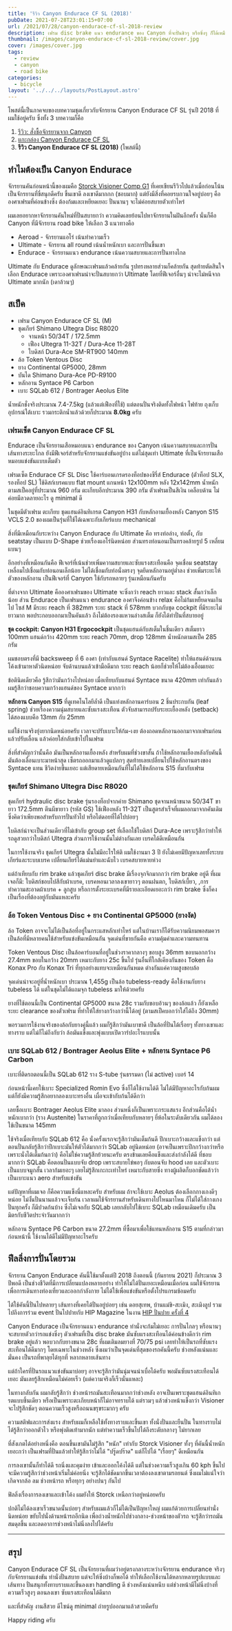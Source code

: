 ```yaml
---
title: 'รีวิว Canyon Endurace CF SL (2018)'
pubDate: 2021-07-28T23:01:15+07:00
url: /2021/07/28/canyon-endurace-cf-sl-2018-review
description: เฟรม disc brake แนว endurance ของ Canyon ที่จะปั่นชิวๆ หรือซิ่งๆ ก็ได้เหมือนกัน
thumbnail: /images/canyon-endurace-cf-sl-2018-review/cover.jpg
cover: /images/cover.jpg
tags:
  - review
  - canyon
  - road bike
categories:
  - bicycle
layout: '../../../layouts/PostLayout.astro'
---
```


โพสต์นี้เป็นภาคจบของบทความชุดเกี่ยวกับจักรยาน Canyon Endurace CF SL รุ่นปี 2018 ที่ผมใช้อยู่ครับ
ซึ่งทั้ง 3 บทความก็คือ

1. [รีวิว: สั่งซื้อจักรยานจาก Canyon](https://armno.in.th/2019/01/28/ordering-a-canyon-bike-review/)
2. [แกะกล่อง Canyon Endurace CF SL](https://armno.in.th/2019/09/11/unboxing-canyon-endurace-cf-sl/)
3. **รีวิว Canyon Endurace CF SL (2018)** (โพสต์นี้)

## ทำไมต้องเป็น Canyon Endurace

จักรยานคันก่อนหน้านี้ของผมคือ [Storck Visioner Comp G1](https://armno.in.th/2018/03/17/review-storck-visioner-comp-g1/)
ที่เคยเขียนรีวิวไปแล้วเมื่อก่อนโน้น เป็นจักรยานที่ขี่สนุกดีครับ ขึ้นเขาดี ลงเขาดีมากกก (ชอบมาก)
แต่ยังมีสิ่งที่คอยรบกวนใจอยู่บ่อยๆ คือองศาเฟรมที่ค่อนข้างซิ่ง ต้องก้มและเหยียดเยอะ ปั่นนานๆ จะไม่ค่อยสบายตัวเท่าไหร่

<Picture src="/images/canyon-endurace-cf-sl-2018-review/storck-visioner-comp-g1-1.jpg" alt="Storck Visioner Comp G1" caption="Storck Visioner Comp G1 ที่เคยใช้" full />

ผมเลยอยากหาจักรยานคันใหม่ที่ปั่นสบายกว่า ความคิดเลยย้อนไปหาจักรยานในฝันอีกครั้ง
นั่นก็คือ Canyon ที่มีจักรยาน road bike ให้เลือก 3 แนวทางคือ

- Aeroad - จักรยานแอโร่ เน้นทำความเร็ว
- Ultimate - จักรยาน all round เน้นน้ำหนักเบา และการปั่นขึ้นเขา
- Endurace - จักรยานแนว endurance เน้นความสบายและการปั่นทางไกล

Ultimate กับ Endurace ดูลักษณะเฟรมแล้วคล้ายกัน รูปทรงหลายส่วนก็คล้ายกัน
สุดท้ายตัดสินใจเลือก Endurace เพราะองศาเฟรมน่าจะปั่นสบายกว่า Ultimate
โดยที่ฟีเจอร์อื่นๆ น่าจะไม่หนีจาก Ultimate มากนัก (เดาล้วนๆ)

<Picture src="/images/canyon-endurace-cf-sl-2018-review/canyon-endurace-front.jpg"
  alt="รถจักรยาน Canyon Endurace CF SL ในตอนเย็น" full />

## สเป็ค

- เฟรม Canyon Endurace CF SL (M)
- ชุดเกียร์ Shimano Ultegra Disc R8020
  - จานหน้า 50/34T / 172.5mm
  - เฟือง Ultegra 11-32T / Dura-Ace 11-28T
  - ใบดิสก์ Dura-Ace SM-RT900 140mm
- ล้อ Token Ventous Disc
- ยาง Continental GP5000, 28mm
- บันได Shimano Dura-Ace PD-R9100
- หลักอาน Syntace P6 Carbon
- เบาะ SQLab 612 / Bontrager Aeolus Elite

น้ำหนักชั่งจริงประมาณ 7.4-7.5kg (แล้วแต่เฟืองที่ใช้)
แต่ตอนปั่นจริงติดทั้งไฟหน้า ไฟท้าย ถุงเก็บอุปกรณ์ใต้เบาะ รวมกระติกน้ำแล้วด้วยก็ประมาณ **8.0kg** ครับ

### เฟรมเซ็ต Canyon Endurace CF SL

Endurace เป็นจักรยานเสือหมอบแนว endurance ของ Canyon
เน้นความสบายและการปั่นเส้นทางระยะไกล ยังมีฟีเจอร์สำหรับจักรยานแข่งขันอยู่บ้าง
แต่ไม่สุดเท่า Ultimate ที่เป็นจักรยานเสือหมอบแข่งขันแบบเต็มตัว

<Picture
  src="/images/canyon-endurace-cf-sl-2018-review/name-on-the-frame.jpg"
  alt="เฟรมรถจักรยาน Canyon Endurace CF SL"
/>

เฟรมเซ็ต Endurace CF SL Disc ใช้คาร์บอนเกรดรองท็อปของซีรี่ส์ Endurace
(ตัวท็อป SLX, รองท็อป SL)
ใช้ดิสก์เบรคแบบ flat mount แกนหน้า 12x100mm หลัง 12x142mm
น้ำหนักตามสเป็คอยู่ที่ประมาณ 960 กรัม ตะเกียบอีกประมาณ 390 กรัม
ตัวเฟรมเป็นสีเงิน เคลือบด้าน ไม่ค่อยมีลวดลายอะไร ดู minimal ดี

ในชุดมีตัวเฟรม ตะเกียบ ชุดแฮนด์อินทิเกรต Canyon H31 กับหลักอานเยื้องหลัง Canyon S15 VCLS 2.0
ของผมเป็นรุ่นที่ใช้ได้เฉพาะกับเกียร์แบบ mechanical

<Picture
  src="/images/canyon-endurace-cf-sl-2018-review/canyon-endurace-frameset.jpg"
  alt="เฟรมรถจักรยาน Canyon Endurace CF SL"
  width="800"
/>

สิ่งที่มีเหมือนกับระหว่าง Canyon Endurace กับ Ultimate คือ
ทรงท่อล่าง, ท่อตั้ง, กับ seatstay เป็นแบบ D-Shape ช่วยเรื่องแอโร่นิดหน่อย
ส่วนทรงท่อนอนเป็นทรงคล้ายรูป 5 เหลี่ยมแบนๆ

อีกอย่างที่เหมือนกันคือ ฟีเจอร์ที่เน้นช่วยเพิ่มความสบายและซับแรงสะเทือนคือ จุดเชื่อม seatstay เหลื่อมไปเชื่อมกับท่อนอนเล็กน้อย ไม่ได้เชื่อมกับท่อนั่งตรงๆ
จุดยึดหลักอานอยู่ต่ำลง ช่วยเพิ่มระยะให้ตัวของหลักอาน เป็นฟีเจอร์ที่ Canyon ใช้กับรถหลายๆ รุ่นเหมือนกันครับ


<div class="full-bleed">
  <div class="grid grid-cols-[repeat(auto-fit,minmax(300px,1fr))] gap-8">
    <Picture src="/images/canyon-endurace-cf-sl-2018-review/canyon-endurace-body.jpg" width="800" alt="รูปถ่ายตัวเฟรมจักรยาน Endurace" />
    <Picture src="/images/canyon-endurace-cf-sl-2018-review/tire-clearance.jpg" width="800" alt="รูปถ่ายระยะ clearance ของล้อหลัง" />
  </div>
</div>

ที่ต่างจาก Ultimate คือองศาเฟรมของ Ultimate จะซิ่งกว่า reach ยาวและ stack สั้นกว่าเล็กน้อย
ส่วน Endurace เป็นเฟรมแนว endurance องศาจึงค่อนข้าง relax คือไม่ก้มเหยืยดจนเกินไป
ไซส์ M มีระยะ reach ที่ 382mm ระยะ stack ที่ 578mm บวกกับชุด cockpit ที่มีระยะไม่ยาวมาก
พอประกอบออกมาเป็นคันแล้ว ถึงไม่ต้องรองแหวนล่างสเต็ม ก็ยังได้ท่าปั่นที่สบายอยู่


**ชุด cockpit: Canyon H31 Ergocockpit** เป็นชุดแฮนด์กับสเต็มในชิ้นเดียว สเต็มยาว 100mm แฮนด์กว้าง 420mm
ระยะ reach 70mm, drop 128mm น้ำหนักตามสเป็ค 285 กรัม

<Picture
  src="/images/canyon-endurace-cf-sl-2018-review/h31-integrated-cockpit-2.jpg"
  alt="ชุด integrated cockpit Canyon H31"
  width="800"
/>

ผมชอบตรงที่มี backsweep ที่ 6 องศา (เท่ากับแฮนด์ Syntace Racelite) ทำให้แฮนด์ด้านบนโค้งเข้ามาหาตัวนิดหน่อย
จับด้านบนแล้วเข้ามือดีมาก ระยะ reach น้อยก็ช่วยให้ไม่ต้องเอื้อมเยอะ

<Picture
  src="/images/canyon-endurace-cf-sl-2018-review/h31-integrated-cockpit.jpg"
  alt="ชุด integrated cockpit Canyon H31"
  width="800"
/>

ข้อตินิดเดียวคือ รู้สึกว่ามันกว้างไปหน่อย เมื่อเทียบกับแฮนด์ Syntace ขนาด 420mm เท่ากันแล้ว
ผมรู้สึกว่าชอบความกว้างแฮนด์ของ Syntace มากกว่า


**หลักอาน Canyon S15** ที่ดูเทคโนโลยีล้ำดี
เป็นแท่งหลักอานคาร์บอน 2 ชิ้นประกบกัน (leaf spring) ช่วยเรื่องความนุ่มสบายและซับแรงสะเทือน
ตัวจับสามารถปรับระยะเยื้องหลัง (setback) ได้สองแบบคือ 13mm กับ 25mm

แต่ใช้งานจริงยุ่งยากนิดหน่อยครับ เวลาจะปรับเบาะให้ก้ม-เงย
ต้องถอดหลักอานออกมาจากเฟรมก่อน แล้วปรับเลื่อน แล้วค่อยใส่กลับเข้าไปในเฟรม

<Picture
  src="/images/canyon-endurace-cf-sl-2018-review/s15-seatpost.jpg"
  alt="หลักอาน Canyon S15"
  width="800"
/>

สิ่งที่สำคัญกว่านั้นคือ มันเป็นหลักอานเยื้องหลัง สำหรับผมที่ช่วงขาสั้น ถ้าใช้หลักอานเยื้องหลังกับคันนี้ มันต้องเลื่อนเบาะมาหน้าสุด เซ็ตรถออกมาแล้วดูแปลกๆ
สุดท้ายเลยเปลี่ยนไปใช้หลักอานตรงของ Syntace แทน ชีวิตง่ายขึ้นเยอะ
แต่เสียดายเหมือนกันที่ไม่ได้ใช้หลักอาน S15 ที่มากับเฟรม

### ชุดเกียร์ Shimano Ultegra Disc R8020

<Picture
  src="/images/canyon-endurace-cf-sl-2018-review/ultegra-shifters.jpg"
  alt="ชุดมือเกียร์ Shimano Ultegra"
  width="800"
/>

ชุดเกียร์ hydraulic disc brake รุ่นรองท็อปจากค่าย Shimano
ชุดจานหน้าขนาด 50/34T ขายาว 172.5mm
ตีนผีขายาว (รหัส GS) ใช้เฟืองหลัง 11-32T เป็นสูตรสำเร็จที่ผมลอกมาจากคันเดิม
ซึ่งคิดว่าเพียงพอสำหรับการปั่นทัวไป หรือไต่ดอยที่ได้ไปบ่อยๆ

<Picture
  src="/images/canyon-endurace-cf-sl-2018-review/ultegra-rear-derailleur.jpg"
  alt="ตีนผี Ultegra R8000 ขายาว"
  width="800"
/>

ใบดิสก์น่าจะเป็นส่วนเดียวที่ไม่เข้ากับ group set
ที่เลือกใช้ใบดิสก์ Dura-Ace เพราะรู้สึกว่าทำให้รถดูสวยกว่าใบดิสก์ Ultegra
ส่วนการใช้งานนั้นไม่ต่างกันเลย เบรคได้ดีเหมือนกัน

<Picture
  src="/images/canyon-endurace-cf-sl-2018-review/canyon-endurace-left-side.jpg"
  alt="Canyon Endurace พร้อมชุดเกียร์ Ultegra"
  width="800"
/>

ในการใช้งานจริง ชุดเกียร์ Ultegra นั้นไม่มีอะไรให้ติ
ผมใช้งานมา 3 ปี ยังไม่เคยมีปัญหาเลยทั้งระบบเกียร์และระบบเบรค
เปลี่ยนเกียร์ได้แม่นยำและฉับไว เบรคสบายหายห่วง

แต่ถ้าเทียบกับ rim brake แล้วชุดเกียร์ disc brake มีเรื่องจุกจิกมากกว่า rim brake อยู่ดี
ที่ผมเจอก็มี: ใบดิสก์ชอบไปสีกับผ้าเบรค, เบรคหอนเวลาลงเขายาวๆ ตอนฝนตก, ใบดิสก์เบี้ยว,
,การทำความสะอาดผ้าเบรค + ลูกสูบ
หรือการตั้งระยะเบรคที่มีรายละเอียดเยอะกว่า rim brake
ซึ่งก็คงเป็นเรื่องที่ต้องอยู่กับมันแหละครับ


### ล้อ Token Ventous Disc + ยาง Continental GP5000 (ยางงัด)

ล้อ Token อาจจะไม่ได้เป็นล้อที่อยู่ในกระแสหลักเท่าไหร่ แต่ในบ้านเราก็ได้รับความนิยมพอสมควร
เป็นล้อที่มีหลายคนใช้สำหรับแข่งขันเหมือนกัน จุดเด่นที่ขายกันคือ ความคุ้มค่าและความทนทาน

<Picture
  src="/images/canyon-endurace-cf-sl-2018-review/token-ventous-wheels.jpg"
  alt="ล้อ Token Ventous Disc พร้อมยาง Continental GP5000"
  width="800"
/>

 Token Ventous Disc เป็นล้อคาร์บอนที่อยู่ในช่วงราคากลางๆ ขอบสูง 36mm
 ขอบนอกกว้าง 27.4mm ขอบในกว้าง 20mm เหมาะกับยาง 25c ขึ้นไป
 รุ่นอื่นที่ใกล้เคียงกันของ Token คือ Konax Pro กับ Konax Tri ที่ทุกอย่างแทบจะเหมือนกันหมด
 ต่างกันแค่ความสูงขอบล้อ

จุดเด่นน่าจะอยู่ที่น้ำหนักเบา ประมาณ 1,455g
เป็นล้อ tubeless-ready คือใช้งานกับยาง tubeless ได้ แต่ในชุดไม่ได้แถมจุก tubeless มาให้ด้วยครับ

ยางที่ใช้ตอนนี้เป็น Continental GP5000 ขนาด 28c รวมกับขอบอ้วนๆ ของล้อแล้ว
ก็ยังเหลือระยะ clearance ของตัวเฟรม ที่ทำให้ใส่ยางกว้างกว่านี้ได้อยู่ (ตามสเป็คบอกว่าใส่ได้ถึง 30mm)

<Picture
  src="/images/canyon-endurace-cf-sl-2018-review/token-ventous-wheels-rear.jpg"
  alt="ล้อ Token Ventous Disc พร้อมยาง Continental GP5000"
  width="800"
/>

พอรวมการใช้งานจริงของล้อกับยางคู่นี้แล้ว ผมก็รู้สึกว่ามันเบาขาดี เป็นล้อที่ปั่นได้เรื่อยๆ ทั้งทางเขาและทางราบ
แต่ไม่ก็ไม่ถึงกับว่า ล้อมันแข็งและพุ่งแบบเปิดวาร์ปอะไรแบบนั้น

### เบาะ SQLab 612 / Bontrager Aeolus Elite + หลักอาน Syntace P6 Carbon

เบาะที่ติดรถตอนนี้เป็น SQLab 612 ราง S-tube รุ่นธรรมดา (ไม่ active) เบอร์ 14

<Picture
  src="/images/canyon-endurace-cf-sl-2018-review/sqlab-saddle.jpg"
  alt="เบาะ SQLab 612 คู่กับหลักอาน Syntace P6 Carbon"
  width="800"
/>

ก่อนหน้านี้เคยใช้เบาะ Specialized Romin Evo ซึ่งก็ได้ใช้งานได้ดี ไม่ได้มีปัญหาอะไรกับก้นผม แต่ก็ยังมีความรู้สึกอยากลองเบาะทรงอื่น เผื่อจะเข้ากับก้นได้ดีกว่า

เลยซื้อเบาะ Bontrager Aeolus Elite มาลอง ส่วนหนึ่งก็เป็นเพราะกระแสแรง
อีกส่วนคือได้น้ำหนักเบากว่า (ราง Austenite) ในราคาที่ถูกกว่าเมื่อเทียบกับหลายๆ ยี่ห้อในระดับเดียวกัน ผมได้ลองใช้เป็นขนาด 145mm

<Picture
  src="/images/canyon-endurace-cf-sl-2018-review/bontrager-aeolus-elite-saddle.jpg"
  alt="เบาะ Bontrager Aeolus Elite บนหลักอาน Syntace P6 Carbon"
  width="800"
/>


ใช้จริงเมื่อเทียบกับ SQLab 612 คือ  นั่งครั้งแรกจะรู้สึกว่ามันเต็มก้นดี ปีกเบาะกว้างและแข็งกว่า
แต่ตอนปั่นกลับรู้สึกว่าปีกเบาะมันให้ตัวได้มากกว่า SQLab อยู่นิดหน่อย (อาจเป็นเพราะปีกกว้างกว่าหรือเพราะนั่งได้เต็มก้นกว่า)
คือไม่ใช่ความรู้สึกย้วยนะครับ ตรงข้ามเลยคือแข็งและส่งกำลังได้ดี
ที่ชอบมากกว่า SQLab คือตอนปั่นแบบจับ drop เพราะสบายไข่พอๆ กับตอนจับ hood เลย
และตัวเบาะเป็นแบบจมูกสั้น เวลาก้มเยอะๆ เลยไม่รู้สึกเกะกะเท่าไหร่ เหมาะกับสายซิ่ง
ทางผู้ผลิตก็บอกชัดแล้วว่าเป็นเบาะแนว aero สำหรับแข่งขัน

แต่ปัญหาที่ผมเจอ ก็คือความแข็งนี่แหละครับ
สำหรับผม ถ้าจะใช้เบาะ Aeolus ต้องเลือกกางเกงดีๆ หน่อย ไม่งั้นปั่นนานแล้วจะเจ็บก้น
เวลาผมใช้จักรยานสำหรับเดินทางไปไหนมาไหน ก็ไม่ได้ใส่กางเกงปั่นทุกครั้ง ก็มีปวดก้นบ้าง
ซึ่งไม่เจอกับ SQLab เลยกลับไปใช้เบาะ SQLab เหมือนเดิมครับ เป็นมิตรกับชีวิตประจำวันมากกว่า

หลักอาน Syntace P6 Carbon ขนาด 27.2mm ที่ซื้อมาเพื่อใช้แทนหลักอาน S15 ตามที่กล่าวมาก่อนหน้านี้
ใช้งานได้ดีไม่มีปัญหาอะไรครับ

## ฟีลลิ่งการปั่นโดยรวม

จักรยาน Canyon Endurace คันนี้ใช้มาตั้งแต่ปี 2018 ถึงตอนนี้ (กันยายน 2021) ก็ประมาณ 3 ปีพอดี
เป็นช่วงชีวิตที่มีการเปลี่ยนแปลงหลายอย่าง ทำให้ไม่ได้ปั่นเยอะเหมือนเมื่อก่อน
ผมใช้จักรยานเพื่อการเดินทางท่องเที่ยวและออกกำลังกาย ไม่ได้ใช้เพื่อแข่งขันหรือตั้งโปรแกรมซ้อมครับ

<Picture
  src="/images/canyon-endurace-cf-sl-2018-review/front-view.jpg"
  alt="จักรยาน Canyon Endurace CF SL มองจากด้านหน้า"
  full
/>


ได้ใช้คันนี้ปั่นไปหลายๆ เส้นทางที่เคยได้ปั่นอยู่บ่อยๆ เช่น ดอยสุเทพ, บ้านแม่ขิ-สะเมิง, สะเมิงลูป
รวมไปถึงการร่วม event ปั่นไปปายกับ HIP Magazine ในงาน [HIP ปั่นปาย ครั้งที่ 4](https://armno.wordpress.com/2019/02/19/845-hip-pan-pai-4/)

<div class="full-bleed">
  <div class="grid grid-cols-[repeat(auto-fit,minmax(280px,1fr))] gap-4">
    <Picture src="/images/canyon-endurace-cf-sl-2018-review/mae-khi-samoeng.jpg" alt="รูปถ่ายจักรยานริมอ่างเก็บน้ำ" />
    <Picture src="/images/canyon-endurace-cf-sl-2018-review/mon-cham.jpg" alt="รูปถ่ายจักรยานบนดอยม่อนแจ่ม" />
    <Picture src="/images/canyon-endurace-cf-sl-2018-review/doi-suthep-v1.jpg" alt="รูปถ่ายจักรยาน ณ จุดชมวิวดอยสุเทพในวันฝนตก" />
    <Picture src="/images/canyon-endurace-cf-sl-2018-review/hip-pai.jpg" alt="รูปถ่ายจักรยาน ณ ถนนเข้าอำเภอปาย" />
  </div>
</div>

Canyon Endurace เป็นจักรยานแนว endurance ท่านั่งจะก้มไม่เยอะ
การปั่นไกลๆ หรือนานๆ จะสบายตัวกว่ารถแข่งซิ่งๆ
ตัวเฟรมที่เป็น disc brake มันซับแรงสะเทือนได้ค่อนข้างดีกว่า rim brake อยู่แล้ว
พอบวกกับยางขนาด 28c ที่ผมเติมลมยางที่ 70/75 psi เลยทำให้เป็นรถที่ซับแรงสะเทือนได้ดีมากๆ โดยเฉพาะในช่วงหลัง
ซึ่งผมว่าเป็นจุดเด่นที่สุดของรถคันนี้ครับ ช่วงหลังแน่นและมั่นคง เป็นรถที่พาลุยได้ทุกที่ หลากหลายเส้นทาง

<Picture
  src="/images/canyon-endurace-cf-sl-2018-review/seat-tube.jpg"
  alt="ท่อนั่งของจักรยาน Canyon Endurace CF SL"
  width="800"
/>

แต่ถ้าใครที่ปั่นรถแนวแข่งขันมาบ่อยๆ อาจจะรู้สึกว่ามันนุ่มจนน่าเบื่อได้ครับ
พอมันซับแรงสะเทือนได้เยอะ มันเลยรู้สึกเหมือนไม่ค่อยเร็ว (แต่ความจริงก็เร็วนั่นแหละ)

ในทางกลับกัน ผมกลับรู้สึกว่า ช่วงหน้ารถมันสะเทือนมากกว่าช่วงหลัง
อาจเป็นเพราะชุดแฮนด์อินทิเกรตแบบชิ้นเดียว หรือเป็นเพราะตะเกียบหน้าก็ไม่อาจทราบได้
แต่รวมๆ แล้วช่วงหน้าแข็งกว่า Visioner จะไปรู้สึกชัดๆ ตอนความเร็วสูงหรือถนนขรุขระมากๆ ครับ

<Picture
  src="/images/canyon-endurace-cf-sl-2018-review/cockpit.jpg"
  alt="ช่วงหน้ารถ Canyon Endurace CF SL"
  width="800"
/>

ความสติฟและการส่งแรง สำหรับผมก็เหลือใช้ทั้งทางราบและขึ้นเขา ทั้งนั่งปั่นและยืนปั่น
ในทางราบไม่ได้รู้สึกว่าออกตัวไว หรือพุ่งติดเท้ามากนัก แต่ทำความเร็วขึ้นไปได้ถึงระดับกลางๆ ไม่ยากเลย

ที่สังเกตได้อย่างหนึ่งคือ ตอนขึ้นเขามันไม่รู้สึก "หนัก" เท่ากับ Storck Visioner ทั้งๆ ที่คันนี้น้ำหนักเยอะกว่า
เป็นเฟรมที่ปั่นแล้วทำให้รู้สึกว่าไม่ได้ "ปรู๊ดปร๊าด" แต่ก็ไปได้ "เรื่อยๆ" ดีเหมือนกัน

การลงเขานั้นก็ทำได้ดี รถนิ่งและคุมง่าย เข้าและออกโค้งได้ดี
แต่ในช่วงความเร็วสูงเกิน 60 kph ขึ้นไป จะมีความรู้สึกว่าช่วงหน้าเริ่มไม่ค่อยนิ่ง
จะรู้สึกได้ชัดมากขึ้นเวลาต้องลงเขาตามรถยนต์
ซึ่งผมไม่แน่ใจว่าเกิดจากล้อ ลม ช่วงหน้ารถ หรือทุกๆ อย่างปนๆ กันไป

ฟิลลิ่งเรื่องการลงเขาและเข้าโค้ง ผมยังให้ Storck เหนือกว่าอยู่หน่อยครับ

ปกติไม่ได้ลงเขาเร็วขนาดนั้นบ่อยๆ สำหรับผมแล้วก็ไม่ได้เป็นปัญหาใหญ่
ผมแก้ด้วยการเปลี่ยนท่านั่งนิดหน่อย ขยับไปนั่งด้านหน้ารถอีกนิด เพื่อถ่วงน้ำหนักไปช่วงกลาง-ช่วงหน้าของตัวรถ
จะรู้สึกว่ารถมันสมดุลขึ้น และลดอาการช่วงหน้าไม่นิ่งลงไปได้ครับ

---

## สรุป

Canyon Endurace CF SL เป็นจักรยานที่ผมว่าอยู่ตรงกลางระหว่างจักรยาน endurance จริงๆ กับจักรยานแข่งขัน
ท่านั่งปั่นสบาย แต่จะให้ซิ่งบ้างก็พอได้
ทำให้เลือกใช้งานได้หลากหลายรูปแบบและเส้นทาง ปั่นสนุกทั้งทาบราบและขึ้นลงเขา
handling ดี ช่วงหลังแน่นหนึบ แต่ช่วงหน้ามีไม่นิ่งบ้างที่ความเร็วสูงๆ ตอนลงเขา
ซับแรงสะเทือนได้ดีมาก

และที่สำคัญ งานสีสวย ดีไซน์ดู minimal ถ่ายรูปออกมาแล้วสวยดีครับ

Happy riding ครับ

<Picture src="/images/canyon-endurace-cf-sl-2018-review/left-profile.jpg" alt="จักรยาน Canyon Endurace CF SL มองจากด้านข้าง" full />
<Picture src="/images/canyon-endurace-cf-sl-2018-review/frame.jpg" alt="โฟกัสที่เฟรมจักรยาน Canyon Endurace CF SL" full />

